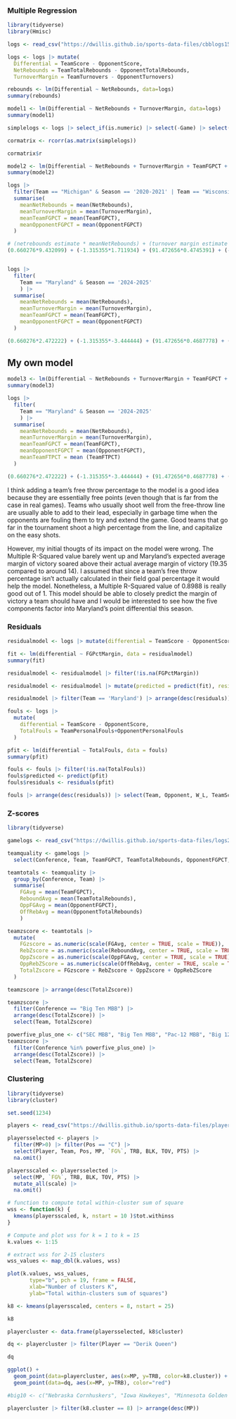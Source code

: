 ### Multiple Regression

```r
library(tidyverse)
library(Hmisc)
```

```r
logs <- read_csv("https://dwillis.github.io/sports-data-files/cbblogs1525.csv")
```

```r
logs <- logs |> mutate(
  Differential = TeamScore - OpponentScore, 
  NetRebounds = TeamTotalRebounds - OpponentTotalRebounds,
  TurnoverMargin = TeamTurnovers - OpponentTurnovers)
```

```r
rebounds <- lm(Differential ~ NetRebounds, data=logs)
summary(rebounds)
```
```r
model1 <- lm(Differential ~ NetRebounds + TurnoverMargin, data=logs)
summary(model1)
```
```r
simplelogs <- logs |> select_if(is.numeric) |> select(-Game) |> select(Differential, NetRebounds, TurnoverMargin, TeamFGPCT, TeamTotalRebounds, OpponentFGPCT, OpponentTotalRebounds, TeamFTPCT)

cormatrix <- rcorr(as.matrix(simplelogs))

cormatrix$r
```
```r
model2 <- lm(Differential ~ NetRebounds + TurnoverMargin + TeamFGPCT + OpponentFGPCT, data=logs)
summary(model2)
```

```r
logs |> 
  filter(Team == "Michigan" & Season == '2020-2021' | Team == "Wisconsin" & Season == '2019-2020' | Team == "Michigan State" & Season == '2018-2019' | Team == "Michigan State" & Season == '2017-2018' | Team == 'Illinois' & Season == '2021-2022' | Team == 'Purdue' & Season == '2022-2023' | Team == 'Purdue' & Season == '2023-2024' | Team == "Michigan State" & Season == '2024-2025') |> 
  summarise(
    meanNetRebounds = mean(NetRebounds),
    meanTurnoverMargin = mean(TurnoverMargin),
    meanTeamFGPCT = mean(TeamFGPCT),
    meanOpponentFGPCT = mean(OpponentFGPCT)
  )
```
```r
# (netrebounds estimate * meanNetRebounds) + (turnover margin estimate * meanTurnoverMargin) + (TeamFGPCT estimate * meanTeamFGPCT) + (OpponentFGPCT estimate * meanOpponentFGPCT) + Intercept
(0.660276*9.432099) + (-1.315355*1.711934) + (91.472656*0.4745391) + (-91.705986*0.4000823) + 0.230468
```
```r

```

```r
logs |> 
  filter(
    Team == "Maryland" & Season == '2024-2025'
    ) |> 
  summarise(
    meanNetRebounds = mean(NetRebounds),
    meanTurnoverMargin = mean(TurnoverMargin),
    meanTeamFGPCT = mean(TeamFGPCT),
    meanOpponentFGPCT = mean(OpponentFGPCT)
  )
```
```r
(0.660276*2.472222) + (-1.315355*-3.444444) + (91.472656*0.4687778) + (-91.705986*0.4150278) + 0.230468
```

## My own model
```r
model3 <- lm(Differential ~ NetRebounds + TurnoverMargin + TeamFGPCT + OpponentFGPCT + TeamFTPCT, data=logs)
summary(model3)
```
```r
logs |> 
  filter(
    Team == "Maryland" & Season == '2024-2025'
    ) |> 
  summarise(
    meanNetRebounds = mean(NetRebounds),
    meanTurnoverMargin = mean(TurnoverMargin),
    meanTeamFGPCT = mean(TeamFGPCT),
    meanOpponentFGPCT = mean(OpponentFGPCT),
    meanTeamFTPCT = mean (TeamFTPCT)
  )
```
```r
(0.660276*2.472222) + (-1.315355*-3.444444) + (91.472656*0.4687778) + (-91.705986*0.4150278) + (10.799775*0.7534167) + 0.230468
```

I think adding a team's free throw percentage to the model is a good idea because they are essentially free points (even though that is far from the case in real games). Teams who usually shoot well from the free-throw line are usually able to add to their lead, especially in garbage time when the opponents are fouling them to try and extend the game. Good teams that go far in the tournament shoot a high percentage from the line, and capitalize on the easy shots.

However, my initial thougts of its impact on the model were wrong. The Multiple R-Squared value barely went up and Maryland's expected average margin of victory soared above their actual average margin of victory (19.35 compared to around 14). I assumed that since a team's free throw percentage isn't actually calculated in their field goal percentage it would help the model. Nonetheless, a Multiple R-Squared value of 0.8988 is really good out of 1. This model should be able to closely predict the margin of victory a team should have and I would be interested to see how the five components factor into Maryland's point differential this season.

### Residuals
```r
residualmodel <- logs |> mutate(differential = TeamScore - OpponentScore, FGPctMargin = TeamFGPCT - OpponentFGPCT)

fit <- lm(differential ~ FGPctMargin, data = residualmodel)
summary(fit)

residualmodel <- residualmodel |> filter(!is.na(FGPctMargin))

residualmodel <- residualmodel |> mutate(predicted = predict(fit), residuals = residuals(fit))

residualmodel |> filter(Team == 'Maryland') |> arrange(desc(residuals)) |> select(Date, Team, Opponent, W_L, differential, FGPctMargin, predicted, residuals)
```
```r
fouls <- logs |> 
  mutate(
    differential = TeamScore - OpponentScore, 
    TotalFouls = TeamPersonalFouls+OpponentPersonalFouls
  )

pfit <- lm(differential ~ TotalFouls, data = fouls)
summary(pfit)

fouls <- fouls |> filter(!is.na(TotalFouls))
fouls$predicted <- predict(pfit)
fouls$residuals <- residuals(pfit)

fouls |> arrange(desc(residuals)) |> select(Team, Opponent, W_L, TeamScore, OpponentScore, TotalFouls, residuals) |> filter(!is.na(Opponent))
```

### Z-scores

```r
library(tidyverse)

gamelogs <- read_csv("https://dwillis.github.io/sports-data-files/logs25.csv")

teamquality <- gamelogs |> 
  select(Conference, Team, TeamFGPCT, TeamTotalRebounds, OpponentFGPCT, OpponentTotalRebounds)

teamtotals <- teamquality |> 
  group_by(Conference, Team) |> 
  summarise(
    FGAvg = mean(TeamFGPCT), 
    ReboundAvg = mean(TeamTotalRebounds), 
    OppFGAvg = mean(OpponentFGPCT),
    OffRebAvg = mean(OpponentTotalRebounds)
    ) 

teamzscore <- teamtotals |> 
  mutate(
    FGzscore = as.numeric(scale(FGAvg, center = TRUE, scale = TRUE)),
    RebZscore = as.numeric(scale(ReboundAvg, center = TRUE, scale = TRUE)),
    OppZscore = as.numeric(scale(OppFGAvg, center = TRUE, scale = TRUE)) * -1,
    OppRebZScore = as.numeric(scale(OffRebAvg, center = TRUE, scale = TRUE)) * -1,
    TotalZscore = FGzscore + RebZscore + OppZscore + OppRebZScore
  )

teamzscore |> arrange(desc(TotalZscore))

teamzscore |> 
  filter(Conference == "Big Ten MBB") |> 
  arrange(desc(TotalZscore)) |>
  select(Team, TotalZscore)

powerfive_plus_one <- c("SEC MBB", "Big Ten MBB", "Pac-12 MBB", "Big 12 MBB", "ACC MBB", "Big East MBB")
teamzscore |> 
  filter(Conference %in% powerfive_plus_one) |> 
  arrange(desc(TotalZscore)) |>
  select(Team, TotalZscore)
```

### Clustering

```r
library(tidyverse)
library(cluster)

set.seed(1234)
```

```r
players <- read_csv("https://dwillis.github.io/sports-data-files/players25.csv")
```

```r
playersselected <- players |>
  filter(MP>0) |> filter(Pos == "C") |>
  select(Player, Team, Pos, MP, `FG%`, TRB, BLK, TOV, PTS) |>
  na.omit()
```

```r
playersscaled <- playersselected |>
  select(MP, `FG%`, TRB, BLK, TOV, PTS) |>
  mutate_all(scale) |>
  na.omit()
```

```r
# function to compute total within-cluster sum of square
wss <- function(k) {
  kmeans(playersscaled, k, nstart = 10 )$tot.withinss
}

# Compute and plot wss for k = 1 to k = 15
k.values <- 1:15

# extract wss for 2-15 clusters
wss_values <- map_dbl(k.values, wss)

plot(k.values, wss_values,
       type="b", pch = 19, frame = FALSE,
       xlab="Number of clusters K",
       ylab="Total within-clusters sum of squares")
```

```r
k8 <- kmeans(playersscaled, centers = 8, nstart = 25)

k8
```

```r
playercluster <- data.frame(playersselected, k8$cluster)
```

```r
dq <- playercluster |> filter(Player == "Derik Queen")

dq
```

```r
ggplot() +
  geom_point(data=playercluster, aes(x=MP, y=TRB, color=k8.cluster)) +
  geom_point(data=dq, aes(x=MP, y=TRB), color="red")
```

```r
#big10 <- c("Nebraska Cornhuskers", "Iowa Hawkeyes", "Minnesota Golden Gophers", "Illinois Fighting Illini", "Northwestern Wildcats", "Wisconsin Badgers", "Indiana Hoosiers", "Purdue Boilermakers", "Ohio State Buckeyes", "Michigan Wolverines", "Michigan State Spartans", "Penn State Nittany Lions", "Rutgers Scarlet Knights", "Maryland Terrapins")

playercluster |> filter(k8.cluster == 8) |> arrange(desc(MP))
```


